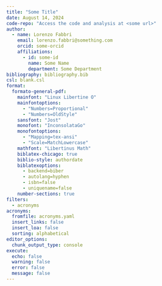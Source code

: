 ```yaml
---
title: "Some Title"
date: August 14, 2024
code-repo: "Access the code and analysis at <some url>"
author:
  - name: Lorenzo Fabbri
    email: lorenzo.fabbri@something.com
    orcid: some-orcid
    affiliations:
      - id: some-id
        name: Some Name
        department: Some Department
bibliography: bibliography.bib
csl: blank.csl
format:
  formato-general-pdf:
    mainfont: "Linux Libertine O"
    mainfontoptions:
      - "Numbers=Proportional"
      - "Numbers=OldStyle"
    sansfont: "Jost"
    monofont: "InconsolataGo"
    monofontoptions:
      - "Mapping=tex-ansi"
      - "Scale=MatchLowercase"
    mathfont: "Libertinus Math"
    biblatex-chicago: true
    biblio-style: authordate
    biblatexoptions:
      - backend=biber
      - autolang=hyphen
      - isbn=false
      - uniquename=false
    number-sections: true
filters:
  - acronyms
acronyms:
  fromfile: acronyms.yaml
  insert_links: false
  insert_loa: false
  sorting: alphabetical
editor_options:
  chunk_output_type: console
execute:
  echo: false
  warning: false
  error: false
  message: false
---
```

